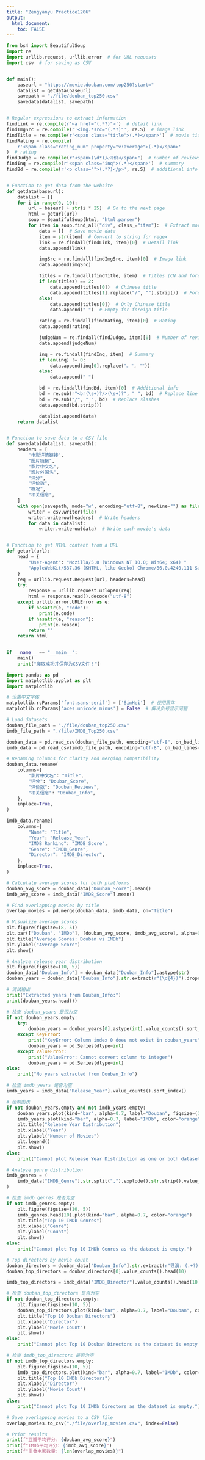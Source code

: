 ```yaml
---
title: "Zengyanyu Practice1206"
output: 
  html_document:
    toc: FALSE
---
```


```python
from bs4 import BeautifulSoup
import re
import urllib.request, urllib.error  # for URL requests
import csv  # for saving as CSV


def main():
    baseurl = "https://movie.douban.com/top250?start="
    datalist = getdata(baseurl)
    savepath = "./file/douban_top250.csv"
    savedata(datalist, savepath)


# Regular expressions to extract information
findLink = re.compile(r'<a href="(.*?)">')  # detail link
findImgSrc = re.compile(r'<img.*src="(.*?)"', re.S)  # image link
findTitle = re.compile(r'<span class="title">(.*)</span>')  # movie title
findRating = re.compile(
    r'<span class="rating_num" property="v:average">(.*)</span>'
)  # rating
findJudge = re.compile(r"<span>(\d*)人评价</span>")  # number of reviews
findInq = re.compile(r'<span class="inq">(.*)</span>')  # summary
findBd = re.compile(r'<p class="">(.*?)</p>', re.S)  # additional info


# Function to get data from the website
def getdata(baseurl):
    datalist = []
    for i in range(0, 10):
        url = baseurl + str(i * 25)  # Go to the next page
        html = geturl(url)
        soup = BeautifulSoup(html, "html.parser")
        for item in soup.find_all("div", class_="item"):  # Extract movie items
            data = []  # Save movie data
            item = str(item)  # Convert to string for regex
            link = re.findall(findLink, item)[0]  # Detail link
            data.append(link)

            imgSrc = re.findall(findImgSrc, item)[0]  # Image link
            data.append(imgSrc)

            titles = re.findall(findTitle, item)  # Titles (CN and foreign)
            if len(titles) == 2:
                data.append(titles[0])  # Chinese title
                data.append(titles[1].replace("/", "").strip())  # Foreign title
            else:
                data.append(titles[0])  # Only Chinese title
                data.append(" ")  # Empty for foreign title

            rating = re.findall(findRating, item)[0]  # Rating
            data.append(rating)

            judgeNum = re.findall(findJudge, item)[0]  # Number of reviews
            data.append(judgeNum)

            inq = re.findall(findInq, item)  # Summary
            if len(inq) != 0:
                data.append(inq[0].replace("。", ""))
            else:
                data.append(" ")

            bd = re.findall(findBd, item)[0]  # Additional info
            bd = re.sub(r"<br(\s+)?/>(\s+)?", " ", bd)  # Replace line breaks
            bd = re.sub("/", " ", bd)  # Replace slashes
            data.append(bd.strip())

            datalist.append(data)
    return datalist


# Function to save data to a CSV file
def savedata(datalist, savepath):
    headers = [
        "电影详情链接",
        "图片链接",
        "影片中文名",
        "影片外国名",
        "评分",
        "评价数",
        "概况",
        "相关信息",
    ]
    with open(savepath, mode="w", encoding="utf-8", newline="") as file:
        writer = csv.writer(file)
        writer.writerow(headers)  # Write headers
        for data in datalist:
            writer.writerow(data)  # Write each movie's data


# Function to get HTML content from a URL
def geturl(url):
    head = {
        "User-Agent": "Mozilla/5.0 (Windows NT 10.0; Win64; x64) "
        "AppleWebKit/537.36 (KHTML, like Gecko) Chrome/86.0.4240.111 Safari/537.36"
    }
    req = urllib.request.Request(url, headers=head)
    try:
        response = urllib.request.urlopen(req)
        html = response.read().decode("utf-8")
    except urllib.error.URLError as e:
        if hasattr(e, "code"):
            print(e.code)
        if hasattr(e, "reason"):
            print(e.reason)
        return ""
    return html


if __name__ == "__main__":
    main()
    print("爬取成功并保存为CSV文件！")
```

```python
import pandas as pd
import matplotlib.pyplot as plt
import matplotlib

# 设置中文字体
matplotlib.rcParams['font.sans-serif'] = ['SimHei']  # 使用黑体
matplotlib.rcParams['axes.unicode_minus'] = False  # 解决负号显示问题

# Load datasets
douban_file_path = "./file/douban_top250.csv"
imdb_file_path = "./file/IMDB_Top250.csv"

douban_data = pd.read_csv(douban_file_path, encoding="utf-8", on_bad_lines="skip")
imdb_data = pd.read_csv(imdb_file_path, encoding="utf-8", on_bad_lines="skip")

# Renaming columns for clarity and merging compatibility
douban_data.rename(
    columns={
        "影片中文名": "Title",
        "评分": "Douban_Score",
        "评价数": "Douban_Reviews",
        "相关信息": "Douban_Info",
    },
    inplace=True,
)

imdb_data.rename(
    columns={
        "Name": "Title",
        "Year": "Release_Year",
        "IMDB Ranking": "IMDB_Score",
        "Genre": "IMDB_Genre",
        "Director": "IMDB_Director",
    },
    inplace=True,
)

# Calculate average scores for both platforms
douban_avg_score = douban_data["Douban_Score"].mean()
imdb_avg_score = imdb_data["IMDB_Score"].mean()

# Find overlapping movies by title
overlap_movies = pd.merge(douban_data, imdb_data, on="Title")

# Visualize average scores
plt.figure(figsize=(8, 5))
plt.bar(["Douban", "IMDb"], [douban_avg_score, imdb_avg_score], alpha=0.7)
plt.title("Average Scores: Douban vs IMDb")
plt.ylabel("Average Score")
plt.show()

# Analyze release year distribution
plt.figure(figsize=(10, 5))
douban_data["Douban_Info"] = douban_data["Douban_Info"].astype(str)
douban_years = douban_data["Douban_Info"].str.extract(r"(\d{4})").dropna()

# 调试输出
print("Extracted years from Douban_Info:")
print(douban_years.head())

# 检查 douban_years 是否为空
if not douban_years.empty:
    try:
        douban_years = douban_years[0].astype(int).value_counts().sort_index()
    except KeyError:
        print("KeyError: Column index 0 does not exist in douban_years")
        douban_years = pd.Series(dtype=int)
    except ValueError:
        print("ValueError: Cannot convert column to integer")
        douban_years = pd.Series(dtype=int)
else:
    print("No years extracted from Douban_Info")

# 检查 imdb_years 是否为空
imdb_years = imdb_data["Release_Year"].value_counts().sort_index()

# 绘制图表
if not douban_years.empty and not imdb_years.empty:
    douban_years.plot(kind="bar", alpha=0.7, label="Douban", figsize=(10, 5))
    imdb_years.plot(kind="bar", alpha=0.7, label="IMDb", color="orange")
    plt.title("Release Year Distribution")
    plt.xlabel("Year")
    plt.ylabel("Number of Movies")
    plt.legend()
    plt.show()
else:
    print("Cannot plot Release Year Distribution as one or both datasets are empty.")

# Analyze genre distribution
imdb_genres = (
    imdb_data["IMDB_Genre"].str.split(",").explode().str.strip().value_counts()
)

# 检查 imdb_genres 是否为空
if not imdb_genres.empty:
    plt.figure(figsize=(10, 5))
    imdb_genres.head(10).plot(kind="bar", alpha=0.7, color="orange")
    plt.title("Top 10 IMDb Genres")
    plt.xlabel("Genre")
    plt.ylabel("Count")
    plt.show()
else:
    print("Cannot plot Top 10 IMDb Genres as the dataset is empty.")

# Top directors by movie count
douban_directors = douban_data["Douban_Info"].str.extract(r"导演: (.+?) ").dropna()
douban_top_directors = douban_directors[0].value_counts().head(10)

imdb_top_directors = imdb_data["IMDB_Director"].value_counts().head(10)

# 检查 douban_top_directors 是否为空
if not douban_top_directors.empty:
    plt.figure(figsize=(10, 5))
    douban_top_directors.plot(kind="bar", alpha=0.7, label="Douban", color="blue")
    plt.title("Top 10 Douban Directors")
    plt.xlabel("Director")
    plt.ylabel("Movie Count")
    plt.show()
else:
    print("Cannot plot Top 10 Douban Directors as the dataset is empty.")

# 检查 imdb_top_directors 是否为空
if not imdb_top_directors.empty:
    plt.figure(figsize=(10, 5))
    imdb_top_directors.plot(kind="bar", alpha=0.7, label="IMDb", color="orange")
    plt.title("Top 10 IMDb Directors")
    plt.xlabel("Director")
    plt.ylabel("Movie Count")
    plt.show()
else:
    print("Cannot plot Top 10 IMDb Directors as the dataset is empty.")

# Save overlapping movies to a CSV file
overlap_movies.to_csv("./file/overlap_movies.csv", index=False)

# Print results
print(f"豆瓣平均评分: {douban_avg_score}")
print(f"IMDb平均评分: {imdb_avg_score}")
print(f"重叠电影数量: {len(overlap_movies)}")
```